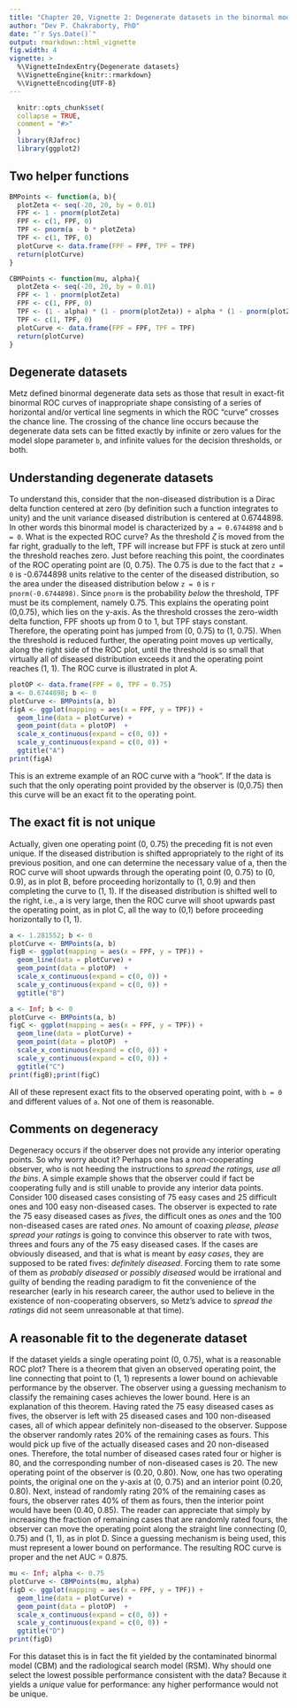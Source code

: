 ```yaml
---
title: "Chapter 20, Vignette 2: Degenerate datasets in the binormal model"
author: "Dev P. Chakraborty, PhD"
date: "`r Sys.Date()`"
output: rmarkdown::html_vignette
fig.width: 4
vignette: >
  %\VignetteIndexEntry{Degenerate datasets}
  %\VignetteEngine{knitr::rmarkdown}
  %\VignetteEncoding{UTF-8}
---
```

  
```r
  knitr::opts_chunk$set(
  collapse = TRUE,
  comment = "#>"
  )
  library(RJafroc)
  library(ggplot2)
```

## Two helper functions
```r
BMPoints <- function(a, b){
  plotZeta <- seq(-20, 20, by = 0.01)
  FPF <- 1 - pnorm(plotZeta)
  FPF <- c(1, FPF, 0)
  TPF <- pnorm(a - b * plotZeta)  
  TPF <- c(1, TPF, 0)
  plotCurve <- data.frame(FPF = FPF, TPF = TPF)
  return(plotCurve)
}

CBMPoints <- function(mu, alpha){
  plotZeta <- seq(-20, 20, by = 0.01)
  FPF <- 1 - pnorm(plotZeta)
  FPF <- c(1, FPF, 0)
  TPF <- (1 - alpha) * (1 - pnorm(plotZeta)) + alpha * (1 - pnorm(plotZeta, mean = mu))
  TPF <- c(1, TPF, 0)
  plotCurve <- data.frame(FPF = FPF, TPF = TPF)
  return(plotCurve)
}
```
  
## Degenerate datasets
  Metz defined binormal degenerate data sets as those that result in exact-fit binormal ROC curves of inappropriate shape consisting of a series of horizontal and/or vertical line segments in which the ROC "curve" crosses the chance line. The crossing of the chance line occurs because the degenerate data sets can be fitted exactly by infinite or zero values for the model slope parameter `b`, and infinite values for the decision thresholds, or both. 
  
## Understanding degenerate datasets
  To understand this, consider that the non-diseased distribution is a Dirac delta function centered at zero (by definition such a function integrates to unity) and the unit variance diseased distribution is centered at 0.6744898.  In other words this binormal model is characterized by `a = 0.6744898` and `b = 0`.  What is the expected ROC curve? As the threshold $\zeta$ is moved from the far right, gradually to the left, TPF will increase but FPF is stuck at zero until the threshold reaches zero. Just before reaching this point, the coordinates of the ROC operating point are (0, 0.75). The 0.75 is due to the fact that `z = 0` is -0.6744898 units relative to the center of the diseased distribution, so the area under the diseased distribution below `z = 0` is `r pnorm(-0.6744898)`.  Since `pnorm` is the probability *below* the threshold, TPF must be its complement, namely 0.75. This explains the operating point (0,0.75), which lies on the y-axis. As the threshold crosses the zero-width delta function, FPF shoots up from 0 to 1, but TPF stays constant. Therefore, the operating point has jumped from (0, 0.75) to (1, 0.75). When the threshold is reduced further, the operating point moves up vertically, along the right side of the ROC plot, until the threshold is so small that virtually all of diseased distribution exceeds it and the operating point reaches (1, 1). The ROC curve is illustrated in plot A. 
  
```r
plotOP <- data.frame(FPF = 0, TPF = 0.75)
a <- 0.6744898; b <- 0
plotCurve <- BMPoints(a, b)
figA <- ggplot(mapping = aes(x = FPF, y = TPF)) + 
  geom_line(data = plotCurve) + 
  geom_point(data = plotOP)  + 
  scale_x_continuous(expand = c(0, 0)) + 
  scale_y_continuous(expand = c(0, 0)) +
  ggtitle("A")
print(figA)
```             

This is an extreme example of an ROC curve with a "hook". If the data is such that the only operating point provided by the observer is (0,0.75) then this curve will be an exact fit to the operating point.  

## The exact fit is not unique
Actually, given one operating point (0, 0.75) the preceding fit is not even unique. If the diseased distribution is shifted appropriately to the right of its previous position, and one can determine  the necessary value of a, then the ROC curve will shoot upwards through the operating point (0, 0.75) to (0, 0.9), as in plot B, before proceeding horizontally to (1, 0.9) and then completing the curve to (1, 1).  If the diseased distribution is shifted well to the right, i.e., a is very large, then the ROC curve will shoot upwards past the operating point, as in plot C, all the way to (0,1) before proceeding horizontally to (1, 1).

```r
a <- 1.281552; b <- 0
plotCurve <- BMPoints(a, b)
figB <- ggplot(mapping = aes(x = FPF, y = TPF)) + 
  geom_line(data = plotCurve) + 
  geom_point(data = plotOP)  + 
  scale_x_continuous(expand = c(0, 0)) + 
  scale_y_continuous(expand = c(0, 0)) +
  ggtitle("B")

a <- Inf; b <- 0
plotCurve <- BMPoints(a, b)
figC <- ggplot(mapping = aes(x = FPF, y = TPF)) + 
  geom_line(data = plotCurve) + 
  geom_point(data = plotOP)  + 
  scale_x_continuous(expand = c(0, 0)) + 
  scale_y_continuous(expand = c(0, 0)) +
  ggtitle("C")
print(figB);print(figC)
```             

All of these represent exact fits to the observed operating point, with `b = 0` and different values of `a`. Not one of them is reasonable.

## Comments on degeneracy
Degeneracy occurs if the observer does not provide any interior operating points. So why worry about it? Perhaps one has a non-cooperating observer, who is not heeding the instructions to *spread the ratings, use all the bins*. A simple example shows that the observer could if fact be cooperating fully and is still unable to provide any interior data points. Consider 100 diseased cases consisting of 75 easy cases and 25 difficult ones and 100 easy non-diseased cases. The observer is expected to rate the 75 easy diseased cases as *fives*, the difficult ones as *ones* and the 100 non-diseased cases are rated *ones*. No amount of coaxing *please, please spread your ratings* is going to convince this observer to rate with twos, threes and fours any of the 75 easy diseased cases. If the cases are obviously diseased, and that is what is meant by *easy cases*, they are supposed to be rated fives: *definitely diseased*. Forcing them to rate some of them as *probably diseased* or *possibly diseased* would be irrational and guilty of bending the reading paradigm to fit the convenience of the researcher (early in his research career, the author used to believe in the existence of non-cooperating observers, so Metz's advice to *spread the ratings* did not seem unreasonable at that time).

## A reasonable fit to the degenerate dataset
If the dataset yields a single operating point (0, 0.75), what is a reasonable ROC plot? There is a theorem that given an observed operating point, the line connecting that point to (1, 1) represents a lower bound on achievable performance by the observer. The observer using a guessing mechanism to classify the remaining cases achieves the lower bound. Here is an explanation of this theorem. Having rated the 75 easy diseased cases as fives, the observer is left with 25 diseased cases and 100 non-diseased cases, all of which appear definitely non-diseased to the observer. Suppose the observer randomly rates 20% of the remaining cases as fours. This would pick up five of the actually diseased cases and 20 non-diseased ones. Therefore, the total number of diseased cases rated four or higher is 80, and the corresponding number of non-diseased cases is 20. The new operating point of the observer is (0.20, 0.80). Now, one has two operating points, the original one on the y-axis at (0, 0.75) and an interior point (0.20, 0.80). Next, instead of randomly rating 20% of the remaining cases as fours, the observer rates 40% of them as fours, then the interior point would have been (0.40, 0.85). The reader can appreciate that simply by increasing the fraction of remaining cases that are randomly rated fours, the observer can move the operating point along the straight line connecting (0, 0.75) and (1, 1), as in plot D. Since a guessing mechanism is being used, this must represent a lower bound on performance. The resulting ROC curve is proper and the net AUC = 0.875. 

```r
mu <- Inf; alpha <- 0.75
plotCurve <- CBMPoints(mu, alpha)
figD <- ggplot(mapping = aes(x = FPF, y = TPF)) + 
  geom_line(data = plotCurve) + 
  geom_point(data = plotOP)  + 
  scale_x_continuous(expand = c(0, 0)) + 
  scale_y_continuous(expand = c(0, 0)) +
  ggtitle("D")
print(figD)
```             

For this dataset this is in fact the fit yielded by the contaminated binormal model (CBM) and the radiological search model (RSM). Why should one select the lowest possible performance consistent with the data? Because it yields a *unique* value for performance: any higher performance would not be unique. 